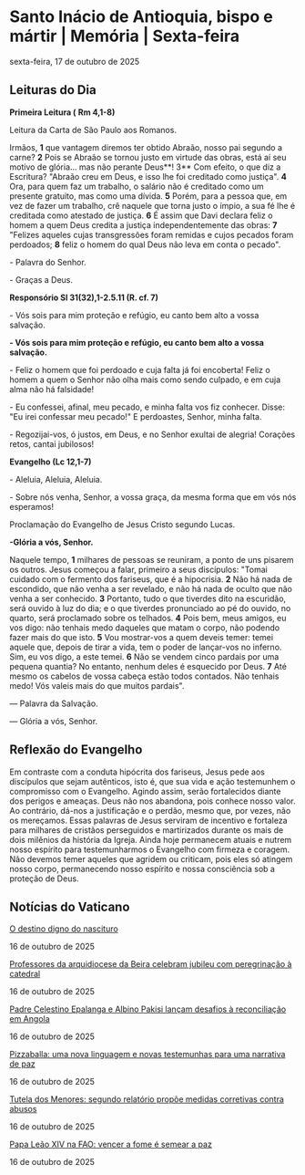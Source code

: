 
# Santo Inácio de Antioquia, bispo e mártir | Memória | Sexta-feira

sexta-feira, 17 de outubro de 2025

## Leituras do Dia

**Primeira Leitura (** **Rm 4,1-8)**

Leitura da Carta de São Paulo aos Romanos.

Irmãos, **1** que vantagem diremos ter obtido Abraão, nosso pai segundo a carne? **2** Pois se Abraão se tornou justo em virtude das obras, está aí seu motivo de glória... mas não perante Deus**! 3** Com efeito, o que diz a Escritura? "Abraão creu em Deus, e isso lhe foi creditado como justiça". **4** Ora, para quem faz um trabalho, o salário não é creditado como um presente gratuito, mas como uma dívida. **5** Porém, para a pessoa que, em vez de fazer um trabalho, crê naquele que torna justo o ímpio, a sua fé lhe é creditada como atestado de justiça. **6** É assim que Davi declara feliz o homem a quem Deus credita a justiça independentemente das obras: **7** "Felizes aqueles cujas transgressões foram remidas e cujos pecados foram perdoados; **8** feliz o homem do qual Deus não leva em conta o pecado".

\- Palavra do Senhor.

\- Graças a Deus.

**Responsório Sl 31(32),1-2.5.11 (R. cf. 7)**

\- Vós sois para mim proteção e refúgio, eu canto bem alto a vossa salvação.

**\- Vós sois para mim proteção e refúgio, eu canto bem alto a vossa salvação.**

\- Feliz o homem que foi perdoado e cuja falta já foi encoberta! Feliz o homem a quem o Senhor não olha mais como sendo culpado, e em cuja alma não há falsidade! 

\- Eu confessei, afinal, meu pecado, e minha falta vos fiz conhecer. Disse: "Eu irei confessar meu pecado!" E perdoastes, Senhor, minha falta. 

\- Regozijai-vos, ó justos, em Deus, e no Senhor exultai de alegria! Corações retos, cantai jubilosos! 

**Evangelho (Lc 12,1-7)**

\- Aleluia, Aleluia, Aleluia.

\- Sobre nós venha, Senhor, a vossa graça, da mesma forma que em vós nós esperamos!

Proclamação do Evangelho de Jesus Cristo segundo Lucas.

**\-Glória a vós, Senhor.**

Naquele tempo, **1** milhares de pessoas se reuniram, a ponto de uns pisarem os outros. Jesus começou a falar, primeiro a seus discípulos: "Tomai cuidado com o fermento dos fariseus, que é a hipocrisia. **2** Não há nada de escondido, que não venha a ser revelado, e não há nada de oculto que não venha a ser conhecido. **3** Portanto, tudo o que tiverdes dito na escuridão, será ouvido à luz do dia; e o que tiverdes pronunciado ao pé do ouvido, no quarto, será proclamado sobre os telhados. **4** Pois bem, meus amigos, eu vos digo: não tenhais medo daqueles que matam o corpo, não podendo fazer mais do que isto. **5** Vou mostrar-vos a quem deveis temer: temei aquele que, depois de tirar a vida, tem o poder de lançar-vos no inferno. Sim, eu vos digo, a este temei. **6** Não se vendem cinco pardais por uma pequena quantia? No entanto, nenhum deles é esquecido por Deus. **7** Até mesmo os cabelos de vossa cabeça estão todos contados. Não tenhais medo! Vós valeis mais do que muitos pardais".

 — Palavra da Salvação.

 — Glória a vós, Senhor.

## Reflexão do Evangelho

 Em contraste com a conduta hipócrita dos fariseus, Jesus pede aos discípulos que sejam autênticos, isto é, que sua vida e ação testemunhem o compromisso com o Evangelho. Agindo assim, serão fortalecidos diante dos perigos e ameaças. Deus não nos abandona, pois conhece nosso valor. Ao contrário, dá-nos a justificação e o perdão, mesmo que, por vezes, não os mereçamos. Essas palavras de Jesus serviram de incentivo e fortaleza para milhares de cristãos perseguidos e martirizados durante os mais de dois milênios da história da Igreja. Ainda hoje permanecem atuais e nutrem nosso espírito para testemunharmos o Evangelho com firmeza e coragem. Não devemos temer aqueles que agridem ou criticam, pois eles só atingem nosso corpo, permanecendo nosso espírito e nossa consciência sob a proteção de Deus.

## Notícias do Vaticano

[O destino digno do nascituro](https://www.vaticannews.va/pt/igreja/news/2025-10/espaco-cultura-vida-familia-aborto-nascituro-familia-dignidade.html) 

16 de outubro de 2025

[Professores da arquidiocese da Beira celebram jubileu com peregrinação à catedral](https://www.vaticannews.va/pt/africa/news/2025-10/beira-arquidiocese-professores-jubileu-peregrinacao-ano-santo.html) 

16 de outubro de 2025

[Padre Celestino Epalanga e Albino Pakisi lançam desafios à reconciliação em Angola](https://www.vaticannews.va/pt/africa/news/2025-10/celestino-epalanga-albino-pakisi-congreso-reconciliacao-nacional.html) 

16 de outubro de 2025

[Pizzaballa: uma nova linguagem e novas testemunhas para uma narrativa de paz](https://www.vaticannews.va/pt/igreja/news/2025-10/pizzaballa-lingaguem-paz-israel-palestina.html) 

16 de outubro de 2025

[Tutela dos Menores: segundo relatório propõe medidas corretivas contra abusos](https://www.vaticannews.va/pt/vaticano/news/2025-10/comissao-tutela-menores-segundo-relatorio-politicas-igreja.html) 

16 de outubro de 2025

[Papa Leão XIV na FAO: vencer a fome é semear a paz](https://www.vaticannews.va/pt/papa/news/2025-10/papa-leao-fao-discurso-fome-onu-paz-alimentacao-16-10-25.html) 

16 de outubro de 2025